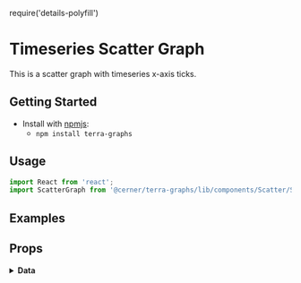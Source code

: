 require('details-polyfill')

# Timeseries Scatter Graph

This is a scatter graph with timeseries x-axis ticks.

## Getting Started

- Install with [npmjs](https://www.npmjs.com):
  - `npm install terra-graphs`

## Usage

```jsx
import React from 'react';
import ScatterGraph from '@cerner/terra-graphs/lib/components/Scatter/ScatterGraph';
```

## Examples
<ScatterGraph />

## Props
<PropsTable />

<details>
<summary style={{fontSize: 24 }}>
<b>Data</b>
</summary>

### Graph Config object
<GraphConfig />

### Data object
<DataObject />
</details>
